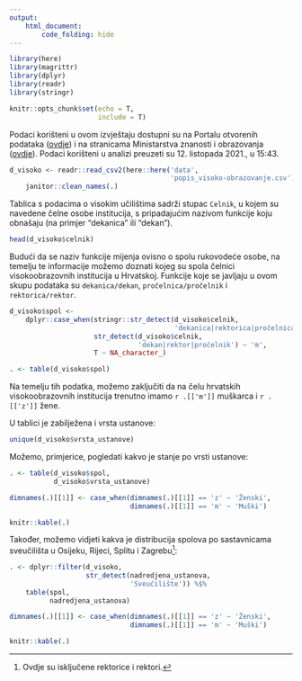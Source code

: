 ```yaml
---
output:
    html_document:
        code_folding: hide
---
```


```r
library(here)
library(magrittr)
library(dplyr)
library(readr)
library(stringr)

knitr::opts_chunk$set(echo = T,
                      include = T)
```

Podaci korišteni u ovom izvještaju dostupni su na Portalu otvorenih
podataka
([ovdje](https://data.gov.hr/ckan/dataset/ustanove-iz-sustava-visokog-obrazovanja))
i na stranicama Ministarstva znanosti i obrazovanja
([ovdje](http://mzos.hr/dbApp/pregled.aspx?appName=ustanove_VU)). Podaci
korišteni u analizi preuzeti su 12. listopada 2021., u 15:43.

```r
d_visoko <- readr::read_csv2(here::here('data',
                                        'popis_visoko-obrazovanje.csv')) %>%
    janitor::clean_names(.)
```

Tablica s podacima o visokim učilištima sadrži stupac `Celnik`, u kojem su
navedene čelne osobe institucija, s pripadajućim nazivom funkcije koju obnašaju
(na primjer "dekanica" ili "dekan").

```r
head(d_visoko$celnik)
```

Budući da se naziv funkcije mijenja ovisno o spolu rukovodeće osobe, na temelju
te informacije možemo doznati kojeg su spola čelnici visokoobrazovnih institucija
u Hrvatskoj. Funkcije koje se javljaju u ovom skupu podataka su `dekanica/dekan`,
`pročelnica/pročelnik` i `rektorica/rektor`.

```r
d_visoko$spol <-
    dplyr::case_when(stringr::str_detect(d_visoko$celnik,
                                         'dekanica|rektorica|pročelnica') ~ 'z',
                     str_detect(d_visoko$celnik,
                                'dekan|rektor|pročelnik') ~ 'm',
                     T ~ NA_character_)

. <- table(d_visoko$spol)
```

Na temelju tih podatka, možemo zaključiti da na čelu hrvatskih visokoobrazovnih
institucija trenutno imamo `r .[['m']]` muškarca i `r .[['z']]` žene.

U tablici je zabilježena i vrsta ustanove:

```r
unique(d_visoko$vrsta_ustanove)
```

Možemo, primjerice, pogledati kakvo je stanje po vrsti ustanove:

```r
. <- table(d_visoko$spol,
           d_visoko$vrsta_ustanove)

dimnames(.)[[1]] <- case_when(dimnames(.)[[1]] == 'z' ~ 'Ženski',
                              dimnames(.)[[1]] == 'm' ~ 'Muški')

knitr::kable(.)
```

Također, možemo vidjeti kakva je distribucija spolova po sastavnicama
sveučilišta u Osijeku, Rijeci, Splitu i Zagrebu[^1]:

```r
. <- dplyr::filter(d_visoko,
                   str_detect(nadredjena_ustanova,
                              'Sveučilište')) %$%
    table(spol,
          nadredjena_ustanova)

dimnames(.)[[1]] <- case_when(dimnames(.)[[1]] == 'z' ~ 'Ženski',
                              dimnames(.)[[1]] == 'm' ~ 'Muški')

knitr::kable(.)
```

[^1]: Ovdje su isključene rektorice i rektori.
